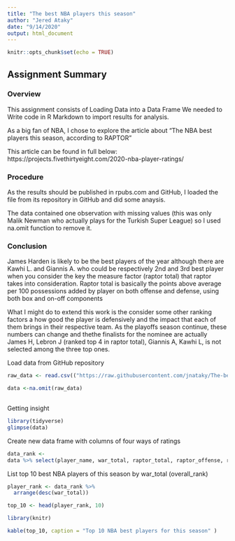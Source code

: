 ---
title: "The best NBA players this season"
author: "Jered Ataky"
date: "9/14/2020"
output: html_document
---

```{r setup, include=FALSE}
knitr::opts_chunk$set(echo = TRUE)
```

## Assignment Summary

### Overview
This assignment consists of Loading Data into a Data Frame
We needed to Write code in R Markdown to import results for analysis.

As a big fan of NBA, I chose to explore the article about
"The NBA best players this season, according to RAPTOR"

This article can be found in full below:
https://projects.fivethirtyeight.com/2020-nba-player-ratings/

### Procedure
As the results should be published in rpubs.com and GitHub, 
I loaded the file from its repository in GitHub and did some anaysis.

The data contained one observation with missing values 
(this was only Malik Newman who actually plays for the Turkish Super League)
so I used na.omit function to remove it.

### Conclusion
James Harden is likely to be the best players of the year although there are
Kawhi L. and Giannis A. who could be respectively 2nd and 3rd best player
when you consider the key the measure factor (raptor total) 
that raptor takes into consideration.
Raptor total is basically the points above average per 100 possessions 
added by player on both offense and defense, using both box and on-off 
components

What I might do to extend this work is the consider some other ranking factors
a how good the player is defensively and the impact that each of them brings 
in their respective team. As the playoffs season continue, these numbers can
change and thethe finalists for the nominee are actually James H, 
Lebron J (ranked top 4 in raptor total), 
Giannis A, Kawhi L, is not selected among the three top ones.




Load data from GitHub repository

```{r}
raw_data <- read.csv(("https://raw.githubusercontent.com/jnataky/The-best-NBA-players-2020/master/latest_RAPTOR_by_player.csv"))

data <-na.omit(raw_data)
                  
```


Getting insight

```{r}

library(tidyverse)
glimpse(data)
```


Create new data frame with columns of four ways of ratings


```{r subset-data-frame-data-rank}

data_rank <- 
data %>% select(player_name, war_total, raptor_total, raptor_offense, raptor_defense )


```




List top 10 best NBA players of this season by war_total (overall_rank)

```{r arrange-data-rank}

player_rank <- data_rank %>%
  arrange(desc(war_total))

top_10 <- head(player_rank, 10)
```


```{r top-10-table}

library(knitr)

kable(top_10, caption = "Top 10 NBA best players for this season" )
```
